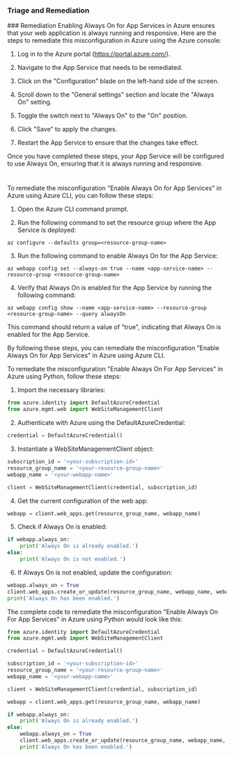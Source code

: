 
### Triage and Remediation
<Tabs>
<Tab title='Remediation'>
### Remediation

<AccordionGroup>
<Accordion title='Using Console' defaultOpen='true'>
Enabling Always On for App Services in Azure ensures that your web application is always running and responsive. Here are the steps to remediate this misconfiguration in Azure using the Azure console:

1. Log in to the Azure portal (https://portal.azure.com/).

2. Navigate to the App Service that needs to be remediated.

3. Click on the "Configuration" blade on the left-hand side of the screen.

4. Scroll down to the "General settings" section and locate the "Always On" setting.

5. Toggle the switch next to "Always On" to the "On" position.

6. Click "Save" to apply the changes.

7. Restart the App Service to ensure that the changes take effect.

Once you have completed these steps, your App Service will be configured to use Always On, ensuring that it is always running and responsive.

#
</Accordion>

<Accordion title='Using CLI'>
To remediate the misconfiguration "Enable Always On for App Services" in Azure using Azure CLI, you can follow these steps:

1. Open the Azure CLI command prompt.

2. Run the following command to set the resource group where the App Service is deployed:

```
az configure --defaults group=<resource-group-name>
```

3. Run the following command to enable Always On for the App Service:

```
az webapp config set --always-on true --name <app-service-name> --resource-group <resource-group-name>
```

4. Verify that Always On is enabled for the App Service by running the following command:

```
az webapp config show --name <app-service-name> --resource-group <resource-group-name> --query alwaysOn
```

This command should return a value of "true", indicating that Always On is enabled for the App Service.

By following these steps, you can remediate the misconfiguration "Enable Always On for App Services" in Azure using Azure CLI.
</Accordion>

<Accordion title='Using Python'>
To remediate the misconfiguration "Enable Always On For App Services" in Azure using Python, follow these steps:

1. Import the necessary libraries:

```python
from azure.identity import DefaultAzureCredential
from azure.mgmt.web import WebSiteManagementClient
```

2. Authenticate with Azure using the DefaultAzureCredential:

```python
credential = DefaultAzureCredential()
```

3. Instantiate a WebSiteManagementClient object:

```python
subscription_id = '<your-subscription-id>'
resource_group_name = '<your-resource-group-name>'
webapp_name = '<your-webapp-name>'

client = WebSiteManagementClient(credential, subscription_id)
```

4. Get the current configuration of the web app:

```python
webapp = client.web_apps.get(resource_group_name, webapp_name)
```

5. Check if Always On is enabled:

```python
if webapp.always_on:
    print('Always On is already enabled.')
else:
    print('Always On is not enabled.')
```

6. If Always On is not enabled, update the configuration:

```python
webapp.always_on = True
client.web_apps.create_or_update(resource_group_name, webapp_name, webapp)
print('Always On has been enabled.')
```

The complete code to remediate the misconfiguration "Enable Always On For App Services" in Azure using Python would look like this:

```python
from azure.identity import DefaultAzureCredential
from azure.mgmt.web import WebSiteManagementClient

credential = DefaultAzureCredential()

subscription_id = '<your-subscription-id>'
resource_group_name = '<your-resource-group-name>'
webapp_name = '<your-webapp-name>'

client = WebSiteManagementClient(credential, subscription_id)

webapp = client.web_apps.get(resource_group_name, webapp_name)

if webapp.always_on:
    print('Always On is already enabled.')
else:
    webapp.always_on = True
    client.web_apps.create_or_update(resource_group_name, webapp_name, webapp)
    print('Always On has been enabled.')
```
</Accordion>

</AccordionGroup>
</Tab>
</Tabs>
